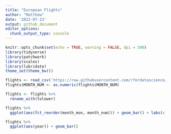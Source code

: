 ```yaml
---
title: "European Flights"
author: "Matthew"
date: '2022-07-13'
output: github_document
editor_options: 
  chunk_output_type: console
---
```


```r
knitr::opts_chunk$set(echo = TRUE, warning = FALSE, dpi = 500)
library(tidyverse)
library(patchwork)
library(scales)
library(lubridate)
theme_set(theme_bw())
```


```r
flights <- read_csv('https://raw.githubusercontent.com/rfordatascience/tidytuesday/master/data/2022/2022-07-12/flights.csv')
flights$MONTH_NUM <- as.numeric(flights$MONTH_NUM)

flights <- flights %>% 
  rename_with(tolower)
```
 

```r
flights %>% 
  ggplot(aes(fct_reorder(month_mon, month_num))) + geom_bar() + labs(x = "")

flights %>% 
  ggplot(aes(year)) + geom_bar()
```

